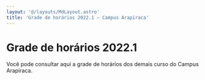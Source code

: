```yaml
---
layout: '@/layouts/MdLayout.astro'
title: 'Grade de horários 2022.1 — Campus Arapiraca'
---
```




Grade de horários 2022.1
========================








Você pode consultar aqui a grade de horários dos demais curso do Campus Arapiraca. 












